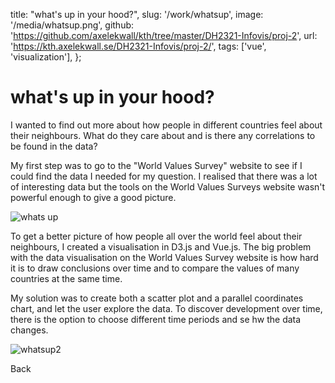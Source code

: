   title: "what's up in your hood?",
  slug: '/work/whatsup',
  image: '/media/whatsup.png',
  github: 'https://github.com/axelekwall/kth/tree/master/DH2321-Infovis/proj-2',
  url: 'https://kth.axelekwall.se/DH2321-Infovis/proj-2/',
  tags: ['vue', 'visualization'],
};

# what's up in your hood?

I wanted to find out more about how people in different countries feel about their neighbours. What do they care about and is there any correlations to be found in the data?

My first step was to go to the "World Values Survey" website to see if I could find the data I needed for my question. I realised that there was a lot of interesting data but the tools on the World Values Surveys website wasn't powerful enough to give a good picture.

![whats up](/media/whatsup.png)

To get a better picture of how people all over the world feel about their neighbours, I created a visualisation in D3.js and Vue.js. The big problem with the data visualisation on the World Values Survey website is how hard it is to draw conclusions over time and to compare the values of many countries at the same time.

My solution was to create both a scatter plot and a parallel coordinates chart, and let the user explore the data. To discover development over time, there is the option to choose different time periods and se hw the data changes.

![whatsup2](/media/whatsup2.png)

<Link href="/work">Back</Link>
